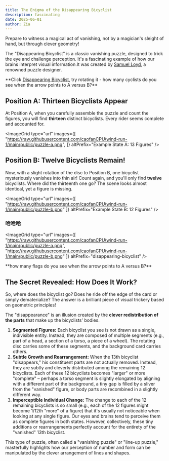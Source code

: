 ```yaml
---
title: The Enigma of the Disappearing Bicyclist
description: fascinating
date: 2025-06-01
author: Zia
---
```


Prepare to witness a magical act of vanishing, not by a magician's sleight of hand, but through clever geometry! 

The "Disappearing Bicyclist" is a classic vanishing puzzle, designed to trick the eye and challenge perception. It's a fascinating example of how our brains interpret visual information.It was created by <a href="https://en.wikipedia.org/wiki/Sam_Loyd">Samuel Loyd</a>, a renowned puzzle designer.

<Callout title="Have a try" type="success">
  **Click <a href="https://upload.wikimedia.org/wikipedia/commons/b/b6/The_disappearing_bicyclist_vanishing_puzzle.svg">Disappearing Bicyclist</a>, try rotating it - how many cyclists do you see when the arrow points to A versus B?**
</Callout>

## Position A: Thirteen Bicyclists Appear

At Position A, when you carefully assemble the puzzle and count the figures, you will find **thirteen** distinct bicyclists. Every rider seems complete and accounted for.

<ImageGrid 
type="url"
images={[
  "https://raw.githubusercontent.com/caofanCPU/wind-run-1/main/public/puzzle-a.png", 
  ]} 
altPrefix="Example State A: 13 Figures"
/>

## Position B: Twelve Bicyclists Remain!

Now, with a slight rotation of the disc to Position B, one bicyclist mysteriously vanishes into thin air! Count again, and you'll only find **twelve** bicyclists. Where did the thirteenth one go? The scene looks almost identical, yet a figure is missing.

<ImageGrid 
type="url"
images={[
  "https://raw.githubusercontent.com/caofanCPU/wind-run-1/main/public/puzzle-b.png"
  ]} 
altPrefix="Example State B: 12 Figures"
/>

### 哈哈哈
<ImageGrid 
type="url"
images={[
  "https://raw.githubusercontent.com/caofanCPU/wind-run-1/main/public/puzzle-a.png", 
  "https://raw.githubusercontent.com/caofanCPU/wind-run-1/main/public/puzzle-b.png"
  ]} 
altPrefix="disappearing-bicyclist"
/>

<Callout title="Another try" type="success">
  **how many flags do you see when the arrow points to A versus B?**
</Callout>

## The Secret Revealed: How Does It Work?

So, where does the bicyclist go? Does he ride off the edge of the card or simply dematerialize? The answer is a brilliant piece of visual trickery based on geometric principles!

The "disappearance" is an illusion created by the **clever redistribution of the parts** that make up the bicyclists' bodies.

1.  **Segmented Figures:** Each bicyclist you see is not drawn as a single, indivisible entity. Instead, they are composed of multiple segments (e.g., part of a head, a section of a torso, a piece of a wheel). The rotating disc carries some of these segments, and the background card carries others.
2.  **Subtle Growth and Rearrangement:** When the 13th bicyclist "disappears," his constituent parts are not actually removed. Instead, they are subtly and cleverly distributed among the remaining 12 bicyclists. Each of these 12 bicyclists becomes "larger" or more "complete" – perhaps a torso segment is slightly elongated by aligning with a different part of the background, a tiny gap is filled by a sliver from the "vanished" figure, or body parts are recombined in a slightly different way.
3.  **Imperceptible Individual Change:** The change to each of the 12 remaining bicyclists is so small (e.g., each of the 12 figures might become 1/12th "more" of a figure) that it's usually not noticeable when looking at any single figure. Our eyes and brains tend to perceive them as complete figures in both states. However, collectively, these tiny additions or rearrangements perfectly account for the entirety of the "vanished" 13th bicyclist.

This type of puzzle, often called a "vanishing puzzle" or "line-up puzzle," masterfully highlights how our perception of number and form can be manipulated by the clever arrangement of lines and shapes. 
